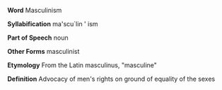 '''Word''' Masculinism

'''Syllabification''' ma'scu`lin ' ism

'''Part of Speech''' noun

'''Other Forms''' masculinist

'''Etymology''' From the Latin masculinus, "masculine"

'''Definition''' Advocacy of men's rights on ground of equality of the sexes